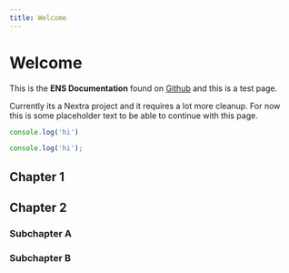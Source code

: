 ```yaml
---
title: Welcome
---
```


# Welcome

This is the **ENS Documentation** found on [Github](https://github.com/ensdomains/docs-v2) and this is a test page.

Currently its a Nextra project and it requires a lot more cleanup. For now this is some placeholder text to be able to continue with this page.

```ts
console.log('hi')
```

```javascript
console.log('hi');
```

## Chapter 1

## Chapter 2

### Subchapter A

### Subchapter B
